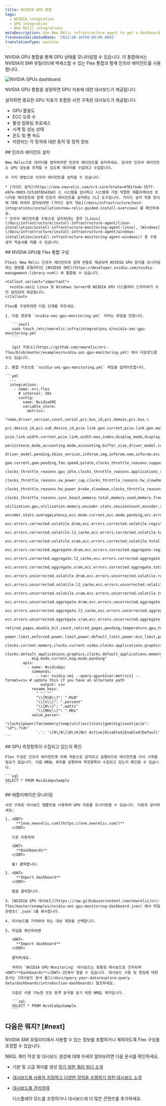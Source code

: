 ```yaml
---
title: NVIDIA GPU 통합
tags:
  - NVIDIA integration
  - GPU integration
  - New Relic integrations
metaDescription: Use New Relic infrastructure agent to get a dashboard with GPU metrics.
freshnessValidatedDate: '2023-08-10T00:00:00.000Z'
translationType: machine
---
```


NVIDIA GPU 통합을 통해 GPU 상태를 모니터링할 수 있습니다. 이 통합에서는 NVIDIA의 SMI 유틸리티에 액세스할 수 있는 Flex 통합과 함께 인프라 에이전트를 사용합니다.

<img
  title="NVIDIA GPUs dashboard"
  alt="NVIDIA GPUs dashboard"
  src="/images/infrastructure_screenshot-full_NVIDIA-GPU-dashboard.webp"
/>

<figcaption>
  NVIDIA GPU 통합을 설정하면 GPU 지표에 대한 대시보드가 제공됩니다.
</figcaption>

설치하면 중요한 GPU 지표가 포함된 사전 구축된 대시보드가 제공됩니다.

* GPU 활용도
* ECC 오류 수
* 활성 컴퓨팅 프로세스
* 시계 및 성능 상태
* 온도 및 팬 속도
* 지원되는 각 장치에 대한 동적 및 정적 정보

<Steps>
  <Step>
    ## 인프라 에이전트 설치

    New Relic으로 데이터를 캡처하려면 인프라 에이전트를 설치하세요. 당사의 인프라 에이전트는 GPU 성능을 추적할 수 있도록 데이터를 수집하고 수집합니다.

    두 가지 방법으로 인프라 에이전트를 설치할 수 있습니다.

    * [가이드 설치](https://one.newrelic.com/nr1-core?state=4f81feab-35f7-e97e-9903-52510f8542bd) 는 시스템을 검사하고 시스템에 가장 적합한 애플리케이션 모니터링 에이전트와 함께 인프라 에이전트를 설치하는 CLI 도구입니다. 가이드 설치 작동 방식에 대해 자세히 알아보려면 [가이드 설치 개요](/docs/infrastructure/host-integrations/installation/new-relic-guided-install-overview) 를 확인하세요.
    * 인프라 에이전트를 수동으로 설치하려는 경우 [Linux](/docs/infrastructure/install-infrastructure-agent/linux-installation/install-infrastructure-monitoring-agent-linux), [Windows](/docs/infrastructure/install-infrastructure-agent/windows-installation/install-infrastructure-monitoring-agent-windows/) 용 수동 설치 자습서를 따를 수 있습니다.
  </Step>

  <Step>
    ## NVIDIA GPU용 Flex 통합 구성

    Flex는 New Relic 인프라 에이전트와 함께 번들로 제공되며 NVIDIA GPU 장치를 모니터링하는 명령줄 유틸리티인 [NVIDIA SMI](https://developer.nvidia.com/nvidia-management-library-nvml) 와 통합될 수 있습니다.

    <Callout variant="important">
      nvidia-smi는 Linux 및 Windows Server에 NVIDIA GPU 디스플레이 드라이버가 사전 설치되어 제공됩니다.
    </Callout>

    Flex를 구성하려면 다음 단계를 따르세요.

    1. 다음 경로에 `nvidia-smi-gpu-monitoring.yml` 이라는 파일을 만듭니다.

       ```shell
       sudo touch /etc/newrelic-infra/integrations.d/nvidia-smi-gpu-monitoring.yml
       ```

       [git 저장소](https://github.com/newrelic/nri-flex/blob/master/examples/nvidia-smi-gpu-monitoring.yml) 에서 다운로드할 수도 있습니다.

    2. 통합 구성으로 `nvidia-smi-gpu-monitoring.yml` 파일을 업데이트합니다.

    ```yml
      --- 
      integrations:
        - name: nri-flex
          # interval: 30s
          config:
            name: NvidiaSMI
            variable_store:
              metrics: 
                "name,driver_version,count,serial,pci.bus_id,pci.domain,pci.bus,\
                pci.device_id,pci.sub_device_id,pcie.link.gen.current,pcie.link.gen.max,\
                pcie.link.width.current,pcie.link.width.max,index,display_mode,display_active,\
                persistence_mode,accounting.mode,accounting.buffer_size,driver_model.current,\
                driver_model.pending,vbios_version,inforom.img,inforom.oem,inforom.ecc,inforom.pwr,\
                gom.current,gom.pending,fan.speed,pstate,clocks_throttle_reasons.supported,\
                clocks_throttle_reasons.gpu_idle,clocks_throttle_reasons.applications_clocks_setting,\
                clocks_throttle_reasons.sw_power_cap,clocks_throttle_reasons.hw_slowdown,clocks_throttle_reasons.hw_thermal_slowdown,\
                clocks_throttle_reasons.hw_power_brake_slowdown,clocks_throttle_reasons.sw_thermal_slowdown,\
                clocks_throttle_reasons.sync_boost,memory.total,memory.used,memory.free,compute_mode,\
                utilization.gpu,utilization.memory,encoder.stats.sessionCount,encoder.stats.averageFps,\
                encoder.stats.averageLatency,ecc.mode.current,ecc.mode.pending,ecc.errors.corrected.volatile.device_memory,\
                ecc.errors.corrected.volatile.dram,ecc.errors.corrected.volatile.register_file,ecc.errors.corrected.volatile.l1_cache,\
                ecc.errors.corrected.volatile.l2_cache,ecc.errors.corrected.volatile.texture_memory,ecc.errors.corrected.volatile.cbu,\
                ecc.errors.corrected.volatile.sram,ecc.errors.corrected.volatile.total,ecc.errors.corrected.aggregate.device_memory,\
                ecc.errors.corrected.aggregate.dram,ecc.errors.corrected.aggregate.register_file,ecc.errors.corrected.aggregate.l1_cache,\
                ecc.errors.corrected.aggregate.l2_cache,ecc.errors.corrected.aggregate.texture_memory,ecc.errors.corrected.aggregate.cbu,\
                ecc.errors.corrected.aggregate.sram,ecc.errors.corrected.aggregate.total,ecc.errors.uncorrected.volatile.device_memory,\
                ecc.errors.uncorrected.volatile.dram,ecc.errors.uncorrected.volatile.register_file,ecc.errors.uncorrected.volatile.l1_cache,\
                ecc.errors.uncorrected.volatile.l2_cache,ecc.errors.uncorrected.volatile.texture_memory,ecc.errors.uncorrected.volatile.cbu,\
                ecc.errors.uncorrected.volatile.sram,ecc.errors.uncorrected.volatile.total,ecc.errors.uncorrected.aggregate.device_memory,\
                ecc.errors.uncorrected.aggregate.dram,ecc.errors.uncorrected.aggregate.register_file,ecc.errors.uncorrected.aggregate.l1_cache,\
                ecc.errors.uncorrected.aggregate.l2_cache,ecc.errors.uncorrected.aggregate.texture_memory,ecc.errors.uncorrected.aggregate.cbu,\
                ecc.errors.uncorrected.aggregate.sram,ecc.errors.uncorrected.aggregate.total,retired_pages.single_bit_ecc.count,\
                retired_pages.double_bit.count,retired_pages.pending,temperature.gpu,temperature.memory,power.management,power.draw,\
                power.limit,enforced.power.limit,power.default_limit,power.min_limit,power.max_limit,clocks.current.graphics,clocks.current.sm,\
                clocks.current.memory,clocks.current.video,clocks.applications.graphics,clocks.applications.memory,\
                clocks.default_applications.graphics,clocks.default_applications.memory,clocks.max.graphics,clocks.max.sm,clocks.max.memory,\
                mig.mode.current,mig.mode.pending"
            apis:
              - name: NvidiaGpu
                commands:
                  - run: nvidia-smi --query-gpu=${var:metrics} --format=csv # update this if you have an alternate path
                    output: csv
                rename_keys:
                  " ": ""
                  "\\[MiB\\]": ".MiB"
                  "\\[%\\]": ".percent"
                  "\\[W\\]": ".watts"
                  "\\[MHz\\]": ".MHz"
                value_parser:
                  "clocks|power|fan|memory|temp|util|ecc|stats|gom|mig|count|pcie": '\d*\.?\d+'
                  '.': '\[N\/A\]|N\/A|Not Active|Disabled|Enabled|Default'
    ```
  </Step>

  <Step>
    ## GPU 측정항목이 수집되고 있는지 확인

    Flex 구성은 인프라 에이전트에 의해 자동으로 감지되고 실행되므로 에이전트를 다시 시작할 필요가 없습니다. 다음 NRQL 쿼리를 실행하여 측정항목이 수집되고 있는지 확인할 수 있습니다.

    ```sql
    SELECT * FROM NvidiaGpuSample
    ```
  </Step>

  <Step>
    ## 애플리케이션 모니터링

    사전 구축된 대시보드 템플릿을 사용하여 GPU 지표를 모니터링할 수 있습니다. 다음과 같이하세요:

    1. <DNT>
         **[one.newrelic.com](https://one.newrelic.com/)**
       </DNT>

       으로 이동하여

       <DNT>
         **Dashboards**
       </DNT>

       를) 클릭합니다.

    2. <DNT>
         **Import dashboard**
       </DNT>

       탭을 클릭합니다.

    3. [NVIDIA GPU 대시보드](https://raw.githubusercontent.com/newrelic/nri-flex/master/examples/nvidia-smi-gpu-monitoring-dashboard.json) 에서 파일 콘텐츠(`.json`)를 복사합니다.

    4. 대시보드를 가져와야 하는 대상 계정을 선택합니다.

    5. 작업을 확인하려면

       <DNT>
         **Import dashboard**
       </DNT>

       클릭하세요.

       귀하의 `NVIDIA GPU Monitoring` 대시보드는 맞춤형 대시보드로 간주되며 <DNT>**Dashboards**</DNT> UI에서 찾을 수 있습니다. 대시보드 사용 및 편집에 대한 문서는 [대시보드 문서 를](/docs/query-your-data/explore-query-data/dashboards/introduction-dashboards) 참조하세요.

       다음은 사용 가능한 모든 원격 분석을 보기 위한 NRQL 쿼리입니다.

       ```sql
       SELECT * FROM NvidiaGpuSample
       ```
  </Step>
</Steps>

## 다음은 뭐지? [#next]

NVIDIA SMI 유틸리티에서 사용할 수 있는 정보를 포함하거나 제외하도록 Flex 구성을 조정할 수 있습니다.

NRQL 쿼리 작성 및 대시보드 생성에 대해 자세히 알아보려면 다음 문서를 확인하세요.

* 기본 및 고급 쿼리를 생성 [하기 위한 쿼리 빌더 소개](/docs/query-your-data/explore-query-data/query-builder/introduction-query-builder)

* [대시보드를 사용자 지정하고 다양한 작업을 수행하기 위한 대시보드 소개](/docs/query-your-data/explore-query-data/dashboards/introduction-dashboards)

* [대시보드를 관리하여](/docs/query-your-data/explore-query-data/dashboards/manage-your-dashboard)

  <InlinePopover type="dashboards"/>

  디스플레이 모드를 조정하거나 대시보드에 더 많은 콘텐츠를 추가하세요.
